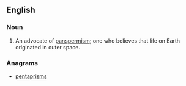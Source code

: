 ==English==

===Noun===
{{en-noun}}
# An advocate of [[panspermism]]; one who believes that life on Earth originated in outer space.

===Anagrams===
* [[pentaprisms#English|pentaprisms]]
